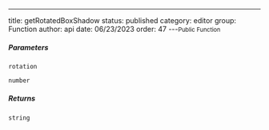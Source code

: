 ---
title: getRotatedBoxShadow
status: published
category: editor
group: Function
author: api
date: 06/23/2023
order: 47
---<Small>Public Function</Small>




##### Parameters


<ParametersTable>

<ParametersTableRow>
<ParametersTableName>

`rotation`

</ParametersTableName>
<ParametersTableDescription>

```ts
number
```



</ParametersTableDescription>
</ParametersTableRow>
</ParametersTable>

##### Returns


```ts
string
```

